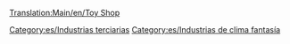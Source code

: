 [[Translation:Main/en/Toy Shop]]
{{es/Industrias| nombre = Tienda de juguetes
| imagen = ToyShop.png
| climas = [[Main/en/Clima/Es#Fantasía|Fantasía]]
| acepta = [[Main/es/Juguetes|Juguetes]]
| produce= Nada
| notas  = No existe en otros [[Main/es/Clima|climas]]
}}


[[Category:es/Industrias terciarias]]
[[Category:es/Industrias de clima fantasía]]